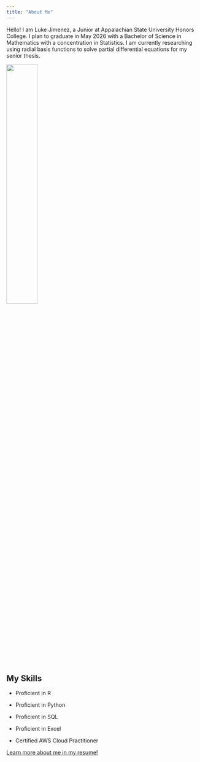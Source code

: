 ```yaml
---
title: "About Me"
---
```


Hello! I am Luke Jimenez, a Junior at Appalachian State University Honors College. I plan to graduate in May 2026 with a Bachelor of Science in Mathematics with a concentration in Statistics. I am currently researching using radial basis functions to solve partial differential equations for my senior thesis.

![](./pictures/IMG_2284.png){fig-align="center" width="40%"}

## My Skills

-   Proficient in R

-   Proficient in Python

-   Proficient in SQL

-   Proficient in Excel

-   Certified AWS Cloud Practitioner

[Learn more about me in my resume!](./Official Resume.docx.pdf)
